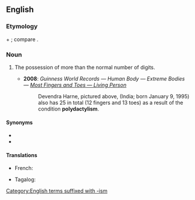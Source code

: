 ==English==

===Etymology===
{{uder|en|grc|πολύς||many}} + {{m|grc|δάκτυλος||finger}}; compare {{cog|fr|polydactylisme}}.

===Noun===
{{en-noun|-|s}}

# {{lb|en|anatomy}} The possession of more than the normal number of digits.
#* '''2008''': ''Guinness World Records — Human Body — Extreme Bodies — [http://www.guinnessworldrecords.com/records/human_body/extreme_bodies/most_fingers_and_toes_-_living_person.aspx Most Fingers and Toes — Living Person]''
#*: Devendra Harne, pictured above, (India; born January 9, 1995) also has 25 in total (12 fingers and 13 toes) as a result of the condition '''polydactylism'''.

====Synonyms====
* {{l|en|polydactyly}}
* {{l|en|hyperdactyly}}

====Translations====
{{trans-top|the possession of more than the normal number of digits}}
* French: {{t+|fr|polydactylisme|m}}
{{trans-mid}}
* Tagalog: {{t|tl|pagkakaingkit}}
{{trans-bottom}}

[[Category:English terms suffixed with -ism]]